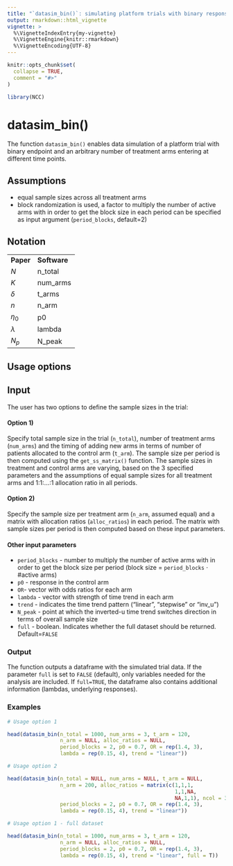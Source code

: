 ---
title: "`datasim_bin()`: simulating platform trials with binary response"
output: rmarkdown::html_vignette
vignette: >
  %\VignetteIndexEntry{my-vignette}
  %\VignetteEngine{knitr::rmarkdown}
  %\VignetteEncoding{UTF-8}
---

```{r, include = FALSE}
knitr::opts_chunk$set(
  collapse = TRUE,
  comment = "#>"
)
```

```{r setup}
library(NCC)
```


# datasim_bin()

The function `datasim_bin()` enables data simulation of a platform trial with binary endpoint and an arbitrary number of treatment arms entering at different time points.

## Assumptions

- equal sample sizes across all treatment arms
- block randomization is used, a factor to multiply the number of active arms with in order to get the block size in each period can be specified as input argument (`period_blocks`, default=2)

## Notation

<table>
    <tr>
        <td><b>Paper</b></td>
        <td><b>Software</b></td>
    </tr>
    <tr>
        <td>$N$</td>
        <td>n_total</td>
    </tr>
    <tr>
        <td>$K$</td>
        <td>num_arms</td>
    </tr>
    <tr>
        <td>$\delta$</td>
        <td>t_arms</td>
    </tr>
    <tr>
        <td>$n$</td>
        <td>n_arm</td>
    </tr>
    <tr>
        <td>$\eta_0$</td>
        <td>p0</td>
    </tr>
    <tr>
        <td>$\lambda$</td>
        <td>lambda</td>
    </tr>
    <tr>
        <td>$N_p$</td>
        <td>N_peak</td>
    </tr>
</table>

## Usage options

## Input

The user has two options to define the sample sizes in the trial:

#### Option 1)

Specify total sample size in the trial (`n_total`), number of treatment arms (`num_arms`) and the timing of adding new arms in terms of number of patients allocated to the control arm (`t_arm`). The sample size per period is then computed using the `get_ss_matrix()` function. The sample sizes in treatment and control arms are varying, based on the 3 specified parameters and the assumptions of equal sample sizes for all treatment arms and 1:1:...:1 allocation ratio in all periods.


#### Option 2)

Specify the sample size per treatment arm (`n_arm`, assumed equal) and a matrix with allocation ratios (`alloc_ratios`) in each period. The matrix with sample sizes per period is then computed based on these input parameters.


#### Other input parameters

- `period_blocks` - number to multiply the number of active arms with in order to get the block size per period (block size = `period_blocks` $\cdot$ #active arms)
- `p0` - response in the control arm
- `OR`- vector with odds ratios for each arm
- `lambda` - vector with strength of time trend in each arm
- `trend` - indicates the time trend pattern ("linear", "stepwise" or "inv_u")
- `N_peak` - point at which the inverted-u time trend switches direction in terms of overall sample size
- `full` - boolean. Indicates whether the full dataset should be returned. Default=`FALSE`


### Output

The function outputs a dataframe with the simulated trial data. If the parameter `full` is set to `FALSE` (default), only variables needed for the analysis are included. If `full=TRUE`, the dataframe also contains additional information (lambdas, underlying responses).

### Examples

```{r}
# Usage option 1

head(datasim_bin(n_total = 1000, num_arms = 3, t_arm = 120, 
                 n_arm = NULL, alloc_ratios = NULL, 
                 period_blocks = 2, p0 = 0.7, OR = rep(1.4, 3), 
                 lambda = rep(0.15, 4), trend = "linear"))
```


```{r}
# Usage option 2

head(datasim_bin(n_total = NULL, num_arms = NULL, t_arm = NULL, 
                 n_arm = 200, alloc_ratios = matrix(c(1,1,1,
                                                      1,1,NA,
                                                      NA,1,1), ncol = 3, byrow = T),
                 period_blocks = 2, p0 = 0.7, OR = rep(1.4, 3), 
                 lambda = rep(0.15, 4), trend = "linear"))
```

```{r}
# Usage option 1 - full dataset

head(datasim_bin(n_total = 1000, num_arms = 3, t_arm = 120, 
                 n_arm = NULL, alloc_ratios = NULL, 
                 period_blocks = 2, p0 = 0.7, OR = rep(1.4, 3), 
                 lambda = rep(0.15, 4), trend = "linear", full = T))
```

